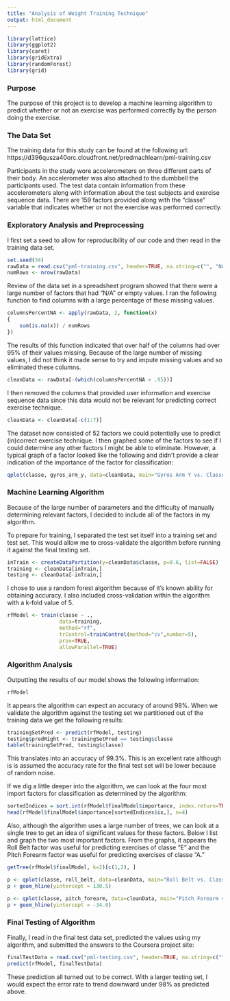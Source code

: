 ```yaml
---
title: "Analysis of Weight Training Technique"
output: html_document
---
```


```r
library(lattice)
library(ggplot2)
library(caret)
library(gridExtra)
library(randomForest)
library(grid)
```

### Purpose
The purpose of this project is to develop a machine learning algorithm to predict whether or not an exercise was performed correctly by the person doing the exercise. 

### The Data Set
The training data for this study can be found at the following url:
    https://d396qusza40orc.cloudfront.net/predmachlearn/pml-training.csv

Participants in the study wore accelerometers on three different parts of their body. An accelerometer was also attached to the dumbbell the participants used. The test data contain information from these accelerometers along with information about the test subjects and exercise sequence data. There are 159 factors provided along with the "classe" variable that indicates whether or not the exercise was performed correctly.

### Exploratory Analysis and Preprocessing
I first set a seed to allow for reproducibility of our code and then read in the training data set.

```r
set.seed(34)
rawData = read.csv("pml-training.csv", header=TRUE, na.string=c("", "NA"))
numRows <- nrow(rawData)
```

Review of the data set in a spreadsheet program showed that there were a large number of factors that had "N/A" or empty values. I ran the following function to find columns with a large percentage of these missing values.

```r
columnsPercentNA <- apply(rawData, 2, function(x) 
{
    sum(is.na(x)) / numRows
})
```

The results of this function indicated that over half of the columns had over 95% of their values missing. Because of the large number of missing values, I did not think it made sense to try and impute missing values and so eliminated these columns.

```r
cleanData <- rawData[-(which(columnsPercentNA > .95))]
```

I then removed the columns that provided user information and exercise sequence data since this data would not be relevant for predicting correct exercise technique.

```r
cleanData <- cleanData[-c(1:7)]
```

The dataset now consisted of 52 factors we could potentially use to predict (in)correct exercise technique.  I then graphed some of the factors to see if I could determine any other factors I might be able to eliminate. However, a typical graph of a factor looked like the following and didn't provide a clear indication of the importance of the factor for classification:

```r
qplot(classe, gyros_arm_y, data=cleanData, main="Gyros Arm Y vs. Classe")
```


### Machine Learning Algorithm
Because of the large number of parameters and the difficulty of manually determining relevant factors, I decided to include all of the factors in my algorithm.

To prepare for training, I separated the test set itself into a training set and test set. This would allow me to cross-validate the algorithm before running it against the final testing set.

```r
inTrain <- createDataPartition(y=cleanData$classe, p=0.6, list=FALSE)
training <- cleanData[inTrain,]
testing <- cleanData[-inTrain,]
```

I chose to use a random forest algorithm because of it's known ability for obtaining accuracy. I also included cross-validation within the algorithm with a k-fold value of 5.

```r
rfModel <- train(classe ~ .,
                 data=training,
                 method="rf",
                 trControl=trainControl(method="cv",number=5),
                 prox=TRUE,
                 allowParallel=TRUE)
```

### Algorithm Analysis
Outputting the results of our model shows the following information:
```r
rfModel
```

It appears the algorithm can expect an accuracy of around 98%. When we validate the algorithm against the testing set we partitioned out of the training data we get the following results:

```r
trainingSetPred <- predict(rfModel, testing)
testing$predRight <- trainingSetPred == testing$classe
table(trainingSetPred, testing$classe)
```

This translates into an accuracy of 99.3%. This is an excellent rate although is is assumed the accuracy rate for the final test set will be lower because of random noise.

If we dig a little deeper into the algorithm, we can look at the four most import factors for classification as determined by the algorithm:
```r
sortedIndices = sort.int(rfModel$finalModel$importance, index.return=TRUE, decreasing=TRUE)
head(rfModel$finalModel$importance[sortedIndices$ix,], n=4)
```

Also, although the algorithm uses a large number of trees, we can look at a single tree to get an idea of significant values for these factors. Below I list and graph the two most important factors. From the graphs, it appears the Roll Belt factor was useful for predicting exercises of classe "E" and the Pitch Forearm factor was useful for predicting exercises of classe "A."

```r
getTree(rfModel$finalModel, k=2)[c(1,2), ]
```


```r
p <- qplot(classe, roll_belt, data=cleanData, main="Roll Belt vs. Classe")
p + geom_hline(yintercept = 130.5)

p <- qplot(classe, pitch_forearm, data=cleanData, main="Pitch Forearm vs. Classe")
p + geom_hline(yintercept = -34.0)
```


### Final Testing of Algorithm
Finally, I read in the final test data set, predicted the values using my algorithm, and submitted the answers to the Coursera project site:

```r
finalTestData = read.csv("pml-testing.csv", header=TRUE, na.string=c("", "NA"))
predict(rfModel, finalTestData)
```

These prediction all turned out to be correct. With a larger testing set, I would expect the error rate to trend downward under 98% as predicted above.






